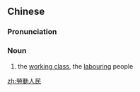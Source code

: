 {{also|劳动人民}}
==Chinese==
{{zh-forms|s=劳动人民|type=22}}

===Pronunciation===
{{zh-pron
|m=láodòngrénmín
|cat=n
}}

===Noun===
{{zh-noun}}

# {{lb|zh|propagandish}} the [[working class]], the [[labour]]ing people

[[zh:勞動人民]]